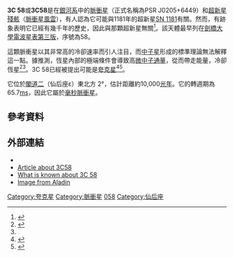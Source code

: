 {{short description|超新星殘骸}}
{{Starbox begin
| name= 3C 58 }}
{{starbox image|image=[[Image:3C58_chandra.jpg|3c58_xray_pullout.jpg]]|caption=[[錢德拉X射線天文台|錢德拉X射線天文台]]拍攝的3C 58X射線影像。<br/> 拉出的框顯示內部的[[環面|環形]]形狀的星雲。}}
{{Starbox observe
| epoch = [[J2000.0|J2000.0]]
| constell = [[仙后座|仙后座]]
| ra = {{RA|02|05|38}}
| dec = {{DEC|+64|49.7}}
| appmag_v = 8.17
}}{{Starbox character
| class = III<ref name="yakovlev"/>
}}{{Starbox astrometry
| dist_ly = 10,000 
| dist_pc = 3067.48 
| absmag_v = 3.70
}}{{Starbox detail
| mass = 1.36–1.52<ref name="yakovlev"/>
| temperature = 150,000<ref name="yakovlev"/>
| rotation=65.7159285 [[毫秒|ms]]
| age={{age|1181|8|6}}?
}}{{Starbox catalog
| names = [[超新星殘骸|SNR]] G130.7+03.1, ASB 5, RX J0205.5+6449, [[1RXS|1RXS]] J020529.7+644934, [[脈衝星|PSR]] J0205+6449<ref name="yakovlev">{{cite journal|arxiv=astro-ph/0204233|doi=10.1051/0004-6361:20020699|title=The cooling neutron star in 3C 58|year=2002|last1=Yakovlev|first1=D. G.|last2=Kaminker|first2=A. D.|last3=Haensel|first3=P.|last4=Gnedin|first4=O. Y.|s2cid=6247160|journal=Astronomy & Astrophysics|volume=389|pages=L24–L27|bibcode=2002A&A...389L..24Y}}</ref>
}}
{{Starbox reference
| Simbad=3C+58
}}
{{starbox end}}
'''3C 58'''或'''3C58'''是在[[銀河系|銀河系]]中的[[脈衝星|脈衝星]]（正式名稱為PSR J0205+6449）和[[超新星殘骸|超新星殘骸]]（[[脈衝星風雲|脈衝星風雲]]），有人認為它可能與1181年的超新星[[SN_1181|SN 1181]]有關。然而，有跡象表明它已經有幾千年的歷史，因此與那顆超新星無關<ref>{{Cite journal|title = Radio Images of 3C 58: Expansion and Motion of Its Wisp|url = http://cdsbib.u-strasbg.fr/cgi-bin/cdsbib?2006ApJ...645.1180B|journal = The Astrophysical Journal|date =2006-07-01 |issn = 0004-637X|pages = 1180–1187|volume = 645|doi = 10.1086/504584|first = M. F.|last = Bietenholz|s2cid = 16820726|issue = 2|arxiv = astro-ph/0603197 |bibcode = 2006ApJ...645.1180B }}</ref>。該天體最早列在[[3C星表|劍橋大學電波星表第三版]]，序號為58。

這顆脈衝星以其非常高的冷卻速率而引人注目，而[[中子星|中子星]]形成的標準理論無法解釋這一點。據推測，恆星內部的極端條件會導致高[[微中子|微中子]][[通量|通量]]，從而帶走能量，冷卻恆星<ref>{{cite web |url=http://chandra.harvard.edu/photo/2004/3c58/ |title=Chandra :: Photo Album :: 3C58 |publisher=Chandra.harvard.edu |date=2004-12-14 |accessdate=2012-08-21 |archive-date=2011-07-09 |archive-url=https://web.archive.org/web/20110709021527/http://chandra.harvard.edu/photo/2004/3c58/ |dead-url=no }}</ref><ref name="yakovlev"/>。3C 58已經被提出可能是[[夸克星|夸克星]]<ref>{{Cite news|url = http://www.npl.washington.edu/AV/altvw114.html|title = Quark Stars|last = Cramer|first = John G.|date = November 2002|work = Analog Science Fiction & Fact Magazine|accessdate = 2015-08-17|via = |archive-date = 2010-12-17|archive-url = https://web.archive.org/web/20101217134156/http://www.npl.washington.edu/AV/altvw114.html|dead-url = no}}</ref><ref>{{Cite web|title = RX J1856.5-3754 (and the 3C58 Pulsar)|url = http://www.solstation.com/x-objects/rxj1856.htm|website = www.solstation.com|accessdate = 2015-08-18|archive-date = 2020-02-01|archive-url = https://web.archive.org/web/20200201143439/http://www.solstation.com/x-objects/rxj1856.htm|dead-url = no}}</ref>。

它位於[[閣道二|閣道二]]（仙后座ε）東北方 2°，估計距離約10,000[[光年|光年]]。它的轉週期為65.7[[毫秒|ms]]，因此它屬於[[毫秒脈衝星|毫秒脈衝星]]。

== 參考資料 ==
{{reflist}}

== 外部連結 ==
*{{commonscat-inline|3C 58}}
*[http://chandra.harvard.edu/photo/2004/3c58/ Article about 3C58]{{Wayback|url=http://chandra.harvard.edu/photo/2004/3c58/ |date=20110709021527 }}
*[http://simbad.u-strasbg.fr/sim-id.pl?protocol=html&Ident=3c58&NbIdent=1&Radius=10&Radius.unit=arcmin&CooFrame=FK5&CooEpoch=2000&CooEqui=2000&output.max=all&o.catall=on&output.mesdisp=N&Bibyear1=1983&Bibyear2=2006&Frame1=FK5&Frame2=FK4&Frame3=G&Equi1=2000.0&Equi2=1950.0&Equi3=2000.0&Epoch1=2000.0&Epoch2=1950.0&Epoch3=2000.0 What is known about 3C 58]
*[http://aladin.u-strasbg.fr/java/nph-aladin.pl?script=get%20Aladin%2002%2005%2038%20%2B64%2049.7%3Bget%20Simbad%2002%2005%2038%20%2B64%2049.7%2011arcmin&from=Simbad Image from Aladin]{{Wayback|url=http://aladin.u-strasbg.fr/java/nph-aladin.pl?script=get%20Aladin%2002%2005%2038%20%2B64%2049.7%3Bget%20Simbad%2002%2005%2038%20%2B64%2049.7%2011arcmin&from=Simbad |date=20201223101425 }}

{{Sky|02|05|38.29|+|64|49|44.4|10000}}

{{仙后座恆星}}

[[Category:夸克星|Category:夸克星]]
[[Category:脈衝星|Category:脈衝星]]
[[Category:3C天體|058]]
[[Category:仙后座|Category:仙后座]]